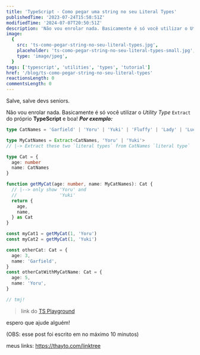 ```yaml
---
title: 'TypeScript - Como pegar uma string no seu Literal Types'
publishedTime: '2023-07-24T15:58:51Z'
modifiedTime: '2024-07-07T20:50:51Z'
description: 'Não vou enrolar nada. Basicamente é só você utilizar o Utility Type Extract do próprio TypeScript e boa!'
image:
  {
    src: 'ts-como-pegar-string-no-seu-literal-types.jpg',
    placeholder: 'ts-como-pegar-string-no-seu-literal-types-small.jpg',
    type: 'image/jpeg',
  }
tags: ['typescript', 'utilities', 'types', 'tutorial']
href: '/blog/ts-como-pegar-string-no-seu-literal-types'
reactionsLength: 0
commentsLength: 0
---
```


Salve, salve devs seniors.

Não vou enrolar nada. Basicamente é só você utilizar o _Utility Type_ `Extract` do próprio **TypeScript** e boa! _**Por exemplo:**_

```ts
type CatNames = 'Garfield' | 'Yoru' | 'Yuki' | 'Fluffy' | 'Lady' | 'Lucky'

type MyCatNames = Extract<CatNames, 'Yoru' | 'Yuki'>
// |-> Extract these two `literal types` from CatNames `literal type`

type Cat = {
  age: number
  name: CatNames
}

function getMyCat(age: number, name: MyCatNames): Cat {
  // |--> only show 'Yoru' and
  //                'Yuki'
  return {
    age,
    name,
  } as Cat
}

const myCat1 = getMyCat(1, 'Yoru')
const myCat2 = getMyCat(1, 'Yuki')

const otherCat: Cat = {
  age: 3,
  name: 'Garfield',
}
const otherCatWithMyCatName: Cat = {
  age: 5,
  name: 'Yoru',
}

// tmj!
```

> link do [TS Playground](https://www.typescriptlang.org/play?#code/C4TwDgpgBAwghsAcnAthAzlAvFA5AcTgCcAzASwgBsATXKAHzwE0B7IgVzsdyfYGsyXPADFK7EiRBDcAGTjUpDPDPYBjPlIBQm0JCgBZEPCSoM2KAFEAHsCJxVwADzHkadABpmbTkp79BAHyaUCGhYeERkVEA9NEMALQBljZ2DlDAABYY0MAA7ixQAAaUZMAQdpTp4BiFUCRELCiwCK5mxaXlcJW6EIXaPc3A5gDewVBwAOYQAFxQAHbsKABG5e5jc6azLqbomgC+2iTscw5kLHNQU8CGxgAUkzPziytEnhtoszctOwCUWwhQUZRYEgsKxBKJKDnSggKDoDIsXJeDh0OBzahQMag7ERcE4kJ+AS4MZECDAdhEC5A0IPNZhd4QOlQPbjTDGfbaVTndBDFBGBAARnMVy+wFuAs8PG8uB+mi5cx5UD5xgATMKyaLxZLeETZXLuUMWJlysZ-kMcNSQg9ZgBmJkhBmzAjEchUWgc+WKo1ZIjGADqpQyotaZpGWPGU1mAFZ7fNNsjOPsgA)

espero que ajude alguém!

(OBS: esse post foi escrito em no máximo 10 minutos)

meus links: https://thayto.com/linktree
